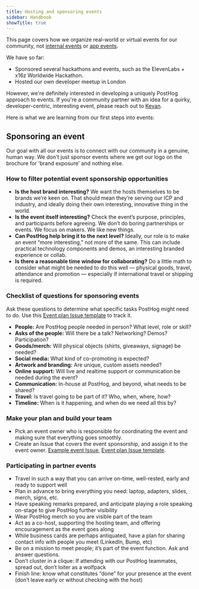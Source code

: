 ```yaml
---
title: Hosting and sponsoring events
sidebar: Handbook
showTitle: true
---
```


This page covers how we organize real-world or virtual events for our community, not [internal events](/handbook/company/offsites) or [app events](/docs/data/events). 

We have so far:
* Sponsored several hackathons and events, such as the <PrivateLink url="https://github.com/PostHog/company-internal/issues/1759">ElevenLabs + x16z Worldwide Hackathon</PrivateLink>.
* Hosted <PrivateLink url="https://github.com/PostHog/company-internal/issues/608">our own developer meetup in London</PrivateLink>

However, we're definitely interested in developing a uniquely PostHog approach to events. If you're a community partner with an idea for a quirky, developer-centric, interesting event, please reach out to [Kevan](/community/profiles/32499).

Here is what we are learning from our first steps into events:

## Sponsoring an event
Our goal with all our events is to connect with our community in a genuine, human way. We don't just sponsor events where we get our logo on the brochure for 'brand exposure' and nothing else. 

### How to filter potential event sponsorship opportunities
- **Is the host brand interesting?** We want the hosts themselves to be brands we’re keen on. That should mean they’re serving our ICP and industry, and ideally doing their own interesting, innovative thing in the world.
- **Is the event itself interesting?** Check the event’s purpose, principles, and participants before agreeing. We don’t do boring partnerships or events. We focus on makers. We like new things. 
- **Can PostHog help bring it to the next level?**  Ideally, our role is to make an event “more interesting,” not more of the same. This can include practical technology components and demos, an interesting branded experience or collab.
- **Is there a reasonable time window for collaborating?** Do a little math to consider what might be needed to do this well —  physical goods, travel, attendance and promotion — especially if international travel or shipping is required. 

### Checklist of questions for sponsoring events
Ask these questions to determine what specific tasks PostHog might need to do. Use this [Event plan Issue template](https://github.com/PostHog/meta/blob/main/.github/ISSUE_TEMPLATE/event-plan.md) to track it. 
- **People:** Are PostHog people needed in person? What level, role or skill? 
- **Asks of the people:** Will there be a talk? Networking? Demos? Participation?
- **Goods/merch:** Will physical objects (shirts, giveaways, signage) be needed?
- **Social media:** What kind of co-promoting is expected?
- **Artwork and branding:** Are unique, custom assets needed?
- **Online support:** Will live and realtime support or communication be needed during the event?
- **Communication:** In-house at PostHog, and beyond, what needs to be shared? 
- **Travel:** Is travel going to be part of it? Who, when, where, how? 
- **Timeline:** When is it happening, and when do we need all this by?

### Make your plan and build your team
- Pick an event owner who is responsible for coordinating the event and making sure that everything goes smoothly. 
- Create an Issue that covers the event sponsorship, and assign it to the event owner. [Example event Issue](https://github.com/PostHog/company-internal/issues/1759), [Event plan Issue template](https://github.com/PostHog/meta/blob/main/.github/ISSUE_TEMPLATE/event-plan.md).

### Participating in partner events
- Travel in such a way that you can arrive on-time, well-rested, early and ready to support well
- Plan in advance to bring everything you need: laptop, adapters, slides, merch, signs, etc.
- Have speaking remarks prepared, and anticipate playing a role speaking on-stage to give PostHog further visibility 
- Wear PostHog merch so you are visible part of the team
- Act as a co-host, supporting the hosting team, and offering encouragement as the event goes along
- While business cards are perhaps antiquated, have a plan for sharing contact info with people you meet (LinkedIn, Bump, etc)
- Be on a mission to meet people; it’s part of the event function. Ask and answer questions. 
- Don’t cluster in a clique: If attending with our PostHog teammates, spread out, don’t loiter as a wolfpack
- Finish line: know what constitutes “done” for your presence at the event (don’t leave early or without checking with the host)
